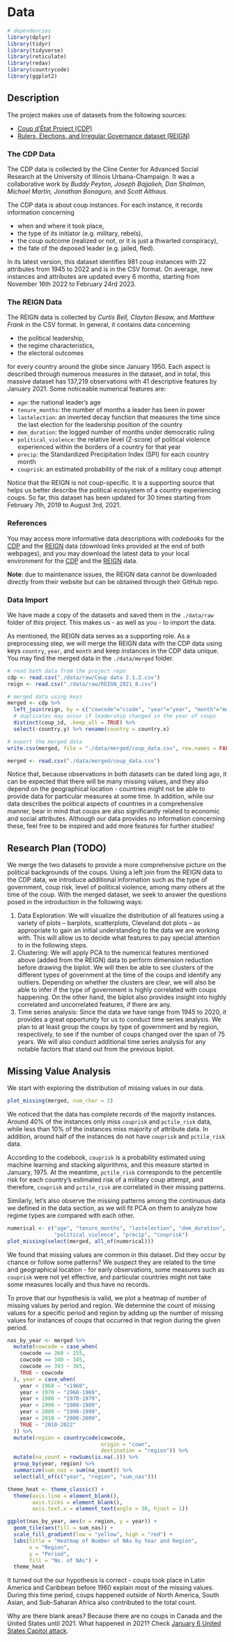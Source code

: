 # Data

```r
# dependencies
library(dplyr)
library(tidyr)
library(tidyverse)
library(reticulate)
library(redav)
library(countrycode)
library(ggplot2)
```

## Description

The project makes use of datasets from the following sources:

-   [Coup d'État Project (CDP)](https://clinecenter.illinois.edu/project/research-themes/democracy-and-development/coup-detat-project)
-   [Rulers, Elections, and Irregular Governance dataset (REIGN)](https://oefdatascience.github.io/REIGN.github.io/menu/reign_current.html)

### The CDP Data

The CDP data is collected by the Cline Center for Advanced Social Research at the University of Illinois Urbana-Champaign. It was a collaborative work by *Buddy Peyton, Joseph Bajjalieh, Dan Shalmon, Michael Martin, Jonathan Bonaguro,* and *Scott Althaus*.

The CDP data is about coup instances. For each instance, it records information concerning

-   when and where it took place,
-   the type of its initiator (e.g. military, rebels),
-   the coup outcome (realized or not, or it is just a thwarted conspiracy),
-   the fate of the deposed leader (e.g. jailed, fled).

In its latest version, this dataset identifies 981 coup instances with 22 attributes from 1945 to 2022 and is in the CSV format. On average, new instances and attributes are updated every 6 months, starting from November 16th 2022 to February 24rd 2023.

### The REIGN Data

The REIGN data is collected by *Curtis Bell, Clayton Besaw,* and *Matthew Frank* in the CSV format. In general, it contains data concerning

-   the political leadership,
-   the regime characteristics,
-   the electoral outcomes

for every country around the globe since January 1950. Each aspect is described through numerous measures in the dataset, and in total, this massive dataset has 137,219 observations with 41 descriptive features by January 2021. Some noticeable numerical features are:

-   `age`: the national leader's age
-   `tenure_months`: the number of months a leader has been in power
-   `lastelection`: an inverted decay function that measures the time since the last election for the leadership position of the country
-   `dem_duration`: the logged number of months under democratic ruling
-   `political_violence`: the relative level (Z-score) of political violence experienced within the borders of a country for that year
-   `precip`: the Standardized Precipitation Index (SPI) for each country month
-   `couprisk`: an estimated probability of the risk of a military coup attempt

Notice that the REIGN is not coup-specific. It is a supporting source that helps us better describe the political ecosystem of a country experiencing coups. So far, this dataset has been updated for 30 times starting from February 7th, 2019 to August 3rd, 2021.

### References

You may access more informative data descriptions with *codebooks* for the [CDP](https://databank.illinois.edu/datasets/IDB-3143201) and the [REIGN](https://oefdatascience.github.io/REIGN.github.io/menu/reign_current.html) data (download links provided at the end of both webpages), and you may download the latest data to your local environment for the [CDP](https://databank.illinois.edu/datasets/IDB-3143201) and the [REIGN](https://github.com/OEFDataScience/REIGN.github.io/blob/gh-pages/data_sets/REIGN_2021_8.csv) data.

**Note**: due to maintenance issues, the REIGN data cannot be downloaded directly from their website but can be obtained through their GitHub repo.

### Data Import

We have made a copy of the datasets and saved them in the `./data/raw` folder of this project. This makes us - as well as you - to import the data.

As mentioned, the REIGN data serves as a supporting role. As a preprocessing step, we will merge the REIGN data with the CDP data using keys `country`, `year`, and `month` and keep instances in the CDP data unique. You may find the merged data in the `./data/merged` folder.

```r
# read both data from the project repo
cdp <- read.csv("./data/raw/Coup data 2.1.2.csv")
reign <- read.csv("./data/raw/REIGN_2021_8.csv")

# merged data using keys
merged <- cdp %>% 
  left_join(reign, by = c("cowcode"="ccode", "year"="year", "month"="month")) %>%
  # duplicates may occur if leadership changed in the year of coups
  distinct(coup_id, .keep_all = TRUE) %>%
  select(-country.y) %>% rename(country = country.x)

# export the merged data
write.csv(merged, file = "./data/merged/coup_data.csv", row.names = FALSE)

merged <- read.csv("./data/merged/coup_data.csv")
```

Notice that, because observations in both datasets can be dated long ago, it can be expected that there will be many missing values, and they also depend on the geographical location - countries might not be able to provide data for particular measures at some time. In addition, while our data describes the political aspects of countries in a comprehensive manner, bear in mind that coups are also significantly related to economic and social attributes. Although our data provides no information concerning these, feel free to be inspired and add more features for further studies!

## Research Plan (TODO)

We merge the two datasets to provide a more comprehensive picture on the political backgrounds of the coups. Using a left join from the REIGN data to the CDP data, we introduce additional information such as the type of government, coup risk, level of political violence, among many others at the time of the coup. With the merged dataset, we seek to answer the questions posed in the introduction in the following ways:

1.  Data Exploration: We will visualize the distribution of all features using a variety of plots -- barplots, scatterplots, Cleveland dot plots -- as appropriate to gain an initial understanding to the data we are working with. This will allow us to decide what features to pay special attention to in the following steps.
2.  Clustering: We will apply PCA to the numerical features mentioned above (added from the REIGN) data to perform dimension reduction before drawing the biplot. We will then be able to see clusters of the different types of government at the time of the coups and identify any outliers. Depending on whether the clusters are clear, we will also be able to infer if the type of government is highly correlated with coups happening. On the other hand, the biplot also provides insight into highly correlated and uncorrelated features, if there are any.
3.  Time series analysis: Since the data we have range from 1945 to 2020, it provides a great opportunity for us to conduct time series analysis. We plan to at least group the coups by type of government and by region, respectively, to see if the number of coups changed over the span of 75 years. We will also conduct additional time series analysis for any notable factors that stand out from the previous biplot.

## Missing Value Analysis

We start with exploring the distribution of missing values in our data.

```r
plot_missing(merged, num_char = 2)
```

We noticed that the data has complete records of the majority instances. Around 40% of the instances only miss `couprisk` and `pctile_risk` data, while less than 10% of the instances miss majority of attribute data. In addition, around half of the instances do not have `couprisk` and `pctile_risk` data.

According to the codebook, `couprisk` is a probability estimated using machine learning and stacking algorithms, and this measure started in January, 1975. At the meantime, `pctile_risk` corresponds to the percentile risk for each country's estimated risk of a military coup attempt, and therefore, `couprisk` and `pctile_risk` are correlated in their missing patterns.

Similarly, let's also observe the missing patterns among the continuous data we defined in the data section, as we will fit PCA on them to analyze how regime types are compared with each other.

```r
numerical <- c("age", "tenure_months", "lastelection", "dem_duration",
               "political_violence", "precip", "couprisk")
plot_missing(select(merged, all_of(numerical)))
```

We found that missing values are common in this dataset. Did they occur by chance or follow some patterns? We suspect they are related to the time and geographical location - for early observations, some measures such as `couprisk` were not yet effective, and particular countries might not take some measures locally and thus have no records.

To prove that our hypothesis is valid, we plot a heatmap of number of missing values by period and region. We determine the count of missing values for a specific period and region by adding up the number of missing values for instances of coups that occurred in that region during the given period.

```r
nas_by_year <- merged %>%
  mutate(cowcode = case_when(
    cowcode == 260 ~ 255,
    cowcode == 340 ~ 345,
    cowcode == 393 ~ 365,
    TRUE ~ cowcode
  ), year = case_when(
    year < 1960 ~ "<1960",
    year < 1970 ~ "1960-1969",
    year < 1980 ~ "1970-1979",
    year < 1990 ~ "1980-1989",
    year < 2000 ~ "1990-1999",
    year < 2010 ~ "2000-2009",
    TRUE ~ "2010-2022"
  )) %>%
  mutate(region = countrycode(cowcode, 
                              origin = "cown",
                              destination = "region")) %>%
  mutate(na_count = rowSums(is.na(.))) %>%
  group_by(year, region) %>%
  summarize(sum_nas = sum(na_count)) %>%
  select(all_of(c("year", "region", "sum_nas")))

theme_heat <- theme_classic() +
  theme(axis.line = element_blank(),
        axis.ticks = element_blank(),
        axis.text.x = element_text(angle = 30, hjust = 1))

ggplot(nas_by_year, aes(x = region, y = year)) +
  geom_tile(aes(fill = sum_nas)) +
  scale_fill_gradient(low = "yellow", high = "red") +
  labs(title = "Heatmap of Number of NAs by Year and Region",
       x = "Region",
       y = "Period",
       fill = "No. of NAs") +
  theme_heat
```

It turned out the our hypothesis is correct - coups took place in Latin America and Caribbean before 1960 explain most of the missing values. During this time period, coups happened outside of North America, South Asian, and Sub-Saharan Africa also contributed to the total count.

Why are there blank areas? Because there are no coups in Canada and the United States until 2021. What happened in 2021? Check [January 6 United States Capitol attack](https://en.wikipedia.org/wiki/January_6_United_States_Capitol_attack#:~:text=In%20the%20early%20afternoon%20of,Capitol%20Building%20in%20Washington%2C%20D.C.).
